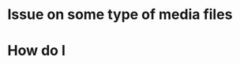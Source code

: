 =Issue on some type of media files=

{{VSGEntry|FLV : Flash Video Files|VSG:Format:FLV|FLV files won't play in VLC Media Player. }}
{{VSGEntry|MKV : Matroska Video Files|VSG:Format:MKV|VLC hangs or just freezes up and fails to play MKV files. }} 
{{VSGEntry|MOV : QuickTime Video Files|VSG:Video:Format:MOV|MOV file doesn't play in VLC, but plays well in QuickTime Player. }}
{{VSGEntry|RM, RMVB, RAM, RPM : Realmedia Video Files|VSG:Format:RM|RealMedia files (.rm, .rpm, etc) cannot be played in VLC. }} 
{{VSGEntry|WMV, WMA : Windows Media Video Files|VSG:Format:WMV|Some Windows Media Video files are not playable in VLC Media Player. }}
{{VSGEntry|MP4, 3GP : No sound at all|VSG:Format:MP4|Some MP4 or 3GP files don't have audio at all. }}
{{VSGEntry|I have trouble with other type of video files|VSG:Video:HowTo:ModifyVideoOutput|If you have no video for some type of files, you can try to change the video ouput }}

=How do I=

{{VSGEntry|AVI : Play broken AVI files|VSG:Video:AVI:PlayBroken|How do I handle the broken AVI files?}}
{{VSGEntry|AVI : Always repair broken AVI files|VSG:Video:AVI:AlwaysRepairBroken|How do I always perform repair action?}}

{{VSG}}
